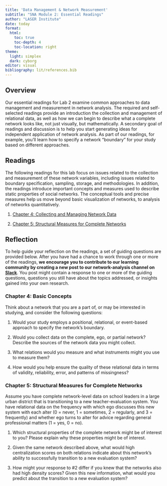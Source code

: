 ```yaml
---
title: 'Data Management & Network Measurement'
subtitle: "SNA Module 2: Essential Readings"
author: "LASER Institute"
date: today 
format:
  html:
    toc: true
    toc-depth: 4
    toc-location: right
theme:
  light: simplex
  dark: cyborg
editor: visual
bibliography: lit/references.bib
---
```


## Overview

Our essential readings for Lab 2 examine common approaches to data management and measurement in network analysis. The required and self-selected readings provide an introduction the collection and management of relational data, as well as how we can begin to describe what a complete network looks like, not just visually, but mathematically. A secondary goal of readings and discussion is to help you start generating ideas for independent application of network analysis. As part of our readings, for example, you'll learn how to specify a network "boundary" for your study based on different approaches.

## Readings

The following readings for this lab focus on issues related to the collection and measurement of these network variables, including issues related to boundary specification, sampling, storage, and methodologies. In addition, the readings introduce important concepts and measures used to describe static properties of social networks. The conceptual tools and precise measures help us move beyond basic visualization of networks, to analysis of networks quantitatively.

1.  [Chapter 4: Collecting and Managing Network Data](https://github.com/laser-institute/essential-readings/blob/main/sna-labs/sna-lab-2/sna-chapter-4.pdf)

2.  [Chapter 5: Structural Measures for Complete Networks](https://github.com/laser-institute/essential-readings/blob/main/sna-labs/sna-lab-2/sna-chapter-5.pdf)

## Reflection

To help guide your reflection on the readings, a set of guiding questions are provided below. After you have had a chance to work through one or more of the readings, **we encourage you to contribute to our learning community by creating a new post to our network-analysis channel on [Slack](http://laser-scholars.slack.com/)**. You post might contain a response to one or more of the guiding questions, questions you still have about the topics addressed, or insights gained into your own research.

### Chapter 4: Basic Concepts

Think about a network that you are a part of, or may be interested in studying, and consider the following questions:

1.  Would your study employs a positional, relational, or event-based approach to specify the network's boundary.

2.  Would you collect data on the complete, ego, or partial network? Describe the sources of the network data you might collect.

3.  What relations would you measure and what instruments might you use to measure them?

4.  How would you help ensure the quality of these relational data in terms of validity, reliability, error, and patterns of missingness? 

### Chapter 5: Structural Measures for Complete Networks

Assume you have complete network-level data on school leaders in a large urban district that is transitioning to a new teacher-evaluation system. You have relational data on the frequency with which ego discusses this new system with each alter (0 = never, 1 = sometimes, 2 = regularly, and 3 = frequently) and whether ego turns to alter for advice regarding general professional matters (1 = yes, 0 = no).

1.  Which structural properties of the complete network might be of interest to you? Please explain why these properties might be of interest.

2.  Given the same network described above, what would high centralization scores on both relations indicate about this network's ability to successfully transition to a new evaluation system?

3.  How might your response to #2 differ if you knew that the networks also had high density scores? Given this new information, what would you predict about the transition to a new evaluation system?
